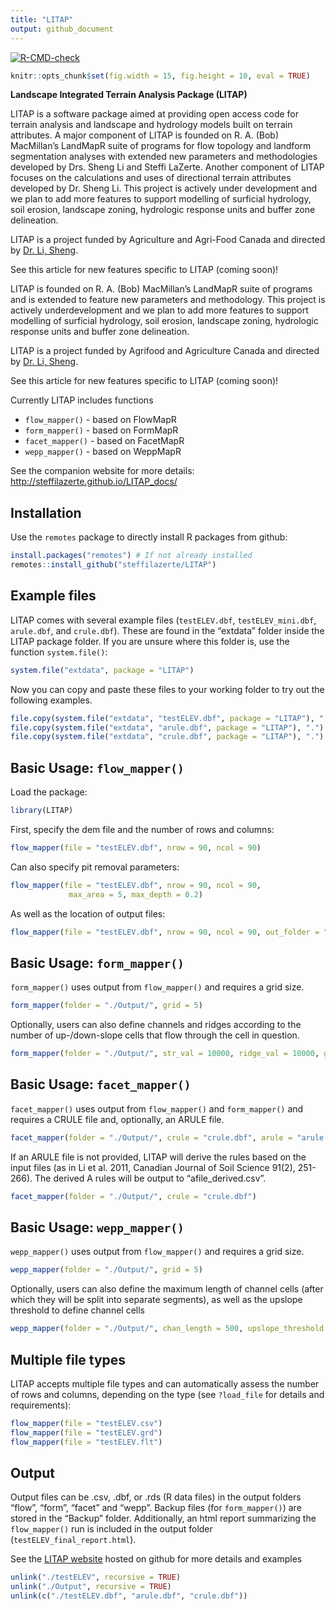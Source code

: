```yaml
---
title: "LITAP"
output: github_document
---
```


<!-- badges: start -->
[![R-CMD-check](https://github.com/FRDC-SHL/LITAP/workflows/R-CMD-check/badge.svg)](https://github.com/FRDC-SHL/LITAP/actions)
<!-- badges: end -->

```r
knitr::opts_chunk$set(fig.width = 15, fig.height = 10, eval = TRUE)
```

__Landscape Integrated Terrain Analysis Package (LITAP)__

LITAP is a software package aimed at providing open access code for terrain
analysis and landscape and hydrology models built on terrain attributes. A major
component of LITAP is founded on R. A. (Bob) MacMillan's LandMapR suite of
programs for flow topology and landform segmentation analyses with extended new
parameters and methodologies developed by Drs. Sheng Li and Steffi LaZerte.
Another component of LITAP focuses on the calculations and uses of directional
terrain attributes developed by Dr. Sheng Li. This project is actively under
development and we plan to add more features to support modelling of surficial
hydrology, soil erosion, landscape zoning, hydrologic response units and buffer
zone delineation.

LITAP is a project funded by Agriculture and Agri-Food Canada and
directed by [Dr. Li, Sheng](https://profils-profiles.science.gc.ca/en/profile/sheng-li-phd).

See this article for new features specific to LITAP (coming soon)!



LITAP is founded on R. A. (Bob) MacMillan's LandMapR suite of programs and is
extended to feature new parameters and methodology. This project is actively
underdevelopment and we plan to add more features to support modelling of
surficial hydrology, soil erosion, landscape zoning, hydrologic response units
and buffer zone delineation.

LITAP is a project funded by Agrifood and Agriculture Canada and directed by
[Dr. Li, Sheng](https://profils-profiles.science.gc.ca/en/profile/sheng-li-phd).

See this article for new features specific to LITAP (coming soon)!

Currently LITAP includes functions

- `flow_mapper()` - based on FlowMapR
- `form_mapper()` - based on FormMapR
- `facet_mapper()` - based on FacetMapR
- `wepp_mapper()` - based on WeppMapR

See the companion website for more details: <http://steffilazerte.github.io/LITAP_docs/>

## Installation

Use the `remotes` package to directly install R packages from github:

```r
install.packages("remotes") # If not already installed
remotes::install_github("steffilazerte/LITAP") 
```

## Example files

LITAP comes with several example files (`testELEV.dbf`, `testELEV_mini.dbf`,
`arule.dbf`, and `crule.dbf`). These are found in the "extdata" folder inside
the LITAP package folder. If you are unsure where this folder is, use the
function `system.file()`:

```r
system.file("extdata", package = "LITAP")
```

Now you can copy and paste these files to your working folder to try out the following examples.

```r
file.copy(system.file("extdata", "testELEV.dbf", package = "LITAP"), ".")
file.copy(system.file("extdata", "arule.dbf", package = "LITAP"), ".")
file.copy(system.file("extdata", "crule.dbf", package = "LITAP"), ".")
```

## Basic Usage: `flow_mapper()`

Load the package:
```r
library(LITAP)
```

First, specify the dem file and the number of rows and columns:

```r
flow_mapper(file = "testELEV.dbf", nrow = 90, ncol = 90)
```

Can also specify pit removal parameters:

```r
flow_mapper(file = "testELEV.dbf", nrow = 90, ncol = 90, 
             max_area = 5, max_depth = 0.2)
```

As well as the location of output files:
```r
flow_mapper(file = "testELEV.dbf", nrow = 90, ncol = 90, out_folder = "./Output/")
```

## Basic Usage: `form_mapper()`

`form_mapper()` uses output from `flow_mapper()` and requires a grid size.

```r
form_mapper(folder = "./Output/", grid = 5)
```

Optionally, users can also define channels and ridges according to the number of up-/down-slope cells that flow through the cell in question.

```r
form_mapper(folder = "./Output/", str_val = 10000, ridge_val = 10000, grid = 5)
```

## Basic Usage: `facet_mapper()`

`facet_mapper()` uses output from `flow_mapper()` and `form_mapper()` and requires a CRULE file
and, optionally, an ARULE file.

```r
facet_mapper(folder = "./Output/", crule = "crule.dbf", arule = "arule.dbf")
```

If an ARULE file is not provided, LITAP will derive the rules based on the input 
files (as in Li et al. 2011, Canadian Journal of Soil Science 91(2), 251-266). 
The derived A rules will be output to "afile_derived.csv".

```r
facet_mapper(folder = "./Output/", crule = "crule.dbf")
```

## Basic Usage: `wepp_mapper()`

`wepp_mapper()` uses output from `flow_mapper()` and requires a grid size.

```r
wepp_mapper(folder = "./Output/", grid = 5)
```

Optionally, users can also define the maximum length of channel cells 
(after which they will be split into separate segments), as well as the 
upslope threshold to define channel cells 

```r
wepp_mapper(folder = "./Output/", chan_length = 500, upslope_threshold = 500, grid = 5)
```

## Multiple file types

LITAP accepts multiple file types and can automatically assess the number of rows and columns, depending on the type (see `?load_file` for details and requirements):

```r
flow_mapper(file = "testELEV.csv")
flow_mapper(file = "testELEV.grd")
flow_mapper(file = "testELEV.flt")
```

## Output

Output files can be .csv, .dbf, or .rds (R data files) in the output folders "flow", "form", "facet" and "wepp". Backup files (for `form_mapper()`) are stored in the "Backup" folder. Additionally, an html report summarizing the `flow_mapper()` run is included in the output folder (`testELEV_final_report.html`).

See the [LITAP website](http://steffilazerte.github.io/LITAP_docs/) hosted on github for more details and examples

```r
unlink("./testELEV", recursive = TRUE)
unlink("./Output", recursive = TRUE)
unlink(c("./testELEV.dbf", "arule.dbf", "crule.dbf"))
```
